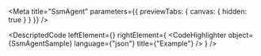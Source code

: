 
<Meta title="SsmAgent" parameters={{ previewTabs: { canvas: { hidden: true } } }} />

<DescriptedCode
  leftElement={<SsmAgentDesc />}
  rightElement={
    <CodeHighlighter
      object={SsmAgentSample}
      language={"json"}
      title={"Example"}
    />
  }
/>
